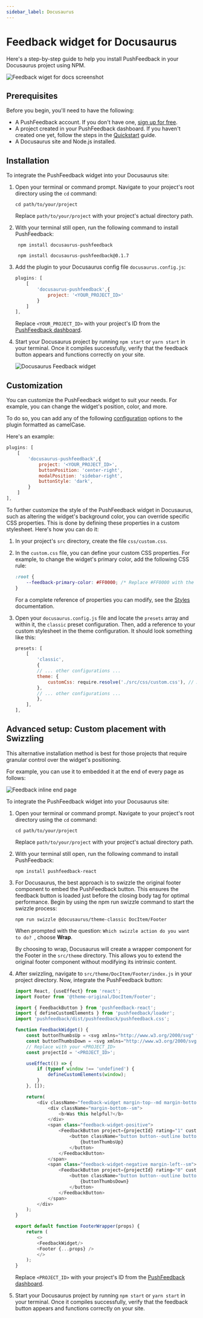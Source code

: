 ---
sidebar_label: Docusaurus
---


# Feedback widget for Docusaurus

Here's a step-by-step guide to help you install PushFeedback in your Docusaurus project using NPM.

![Feedback wiget for docs screenshot](./images/feedback-widget-docs.png)

## Prerequisites

Before you begin, you'll need to have the following:

- A PushFeedback account. If you don't have one, [sign up for free](https://app.pushfeedback.com/accounts/signup/).
- A project created in your PushFeedback dashboard. If you haven't created one yet, follow the steps in the [Quickstart](../quickstart.md#2-create-a-project) guide.
- A Docusaurus site and Node.js installed.

## Installation

To integrate the PushFeedback widget into your Docusaurus site:

1. Open your terminal or command prompt. Navigate to your project's root directory using the `cd` command:

    ```console
    cd path/to/your/project
    ```
    
    Replace `path/to/your/project` with your project's actual directory path.

1. With your terminal still open, run the following command to install PushFeedback:

    <Tabs>
    <TabItem value="3x" label="Docusaurus 3.x" default>

        npm install docusaurus-pushfeedback

    </TabItem>
    <TabItem value="2x" label="Docusaurus 2.X">

        npm install docusaurus-pushfeedback@0.1.7

    </TabItem>
    </Tabs>

1. Add the plugin to your Docusaurus config file `docusaurus.config.js`:

    ```js
    plugins: [
        [
            'docusaurus-pushfeedback',{
                project: '<YOUR_PROJECT_ID>'
            }
        ]
    ],
    ```

    Replace `<YOUR_PROJECT_ID>` with your project's ID from the [PushFeedback dashboard](../quickstart.md#2-create-a-project).

1. Start your Docusaurus project by running `npm start` or `yarn start` in your terminal. Once it compiles successfully, verify that the feedback button appears and functions correctly on your site.

    ![Docusaurus Feedback widget](./images/docusaurus.png)

## Customization

You can customize the PushFeedback widget to suit your needs. For example, you can change the widget's position, color, and more.

To do so, you can add any of the following [configuration](../configuration/layout.mdx) options to the plugin formatted as camelCase.

Here's an example:

```js
plugins: [
    [
        'docusaurus-pushfeedback',{
            project: '<YOUR_PROJECT_ID>',
            buttonPosition: 'center-right',
            modalPosition: 'sidebar-right',
            buttonStyle: 'dark',
        }
    ]
],
```

To further customize the style of the PushFeedback widget in Docusaurus, such as altering the widget's background color, you can override specific CSS properties. This is done by defining these properties in a custom stylesheet. Here's how you can do it:

1. In your project's `src` directory, create the file `css/custom.css`.

1. In the `custom.css` file, you can define your custom CSS properties. For example, to change the widget's primary color, add the following CSS rule:

    ```css
    :root {
        --feedback-primary-color: #FF0000; /* Replace #FF0000 with the hex color code of your choice */
    }
    ```

    For a complete reference of properties you can modify, see the [Styles](../configuration/styles) documentation.

1. Open your `docusaurus.config.js` file and locate the `presets` array and within it, the `classic` preset configuration. Then, add a reference to your custom stylesheet in the theme configuration. It should look something like this:

    ```js
    presets: [
        [
            'classic',
            {
            // ... other configurations ...
            theme: {
                customCss: require.resolve('./src/css/custom.css'), // Add this line
            },
            // ... other configurations ...
            },
        ],
    ],
    ```

## Advanced setup: Custom placement with Swizzling

This alternative installation method is best for those projects that require granular control over the widget's positioning.

For example, you can use it to embedded it at the end of every page as follows:

![Feedback inline end page](./images/feedback-end-page.png)

To integrate the PushFeedback widget into your Docusaurus site:

1. Open your terminal or command prompt. Navigate to your project's root directory using the `cd` command:

    ```console
    cd path/to/your/project
    ```
    
    Replace `path/to/your/project` with your project's actual directory path.

1. With your terminal still open, run the following command to install PushFeedback:

    ```console
    npm install pushfeedback-react
    ```

1. For Docusaurus, the best approach is to swizzle the original footer component to embed the PushFeedback button. This ensures the feedback button is loaded just before the closing body tag for optimal performance. Begin by using the npm run swizzle command to start the swizzle process:

    ```console
    npm run swizzle @docusaurus/theme-classic DocItem/Footer
    ```

    When prompted with the question: `Which swizzle action do you want to do? `, choose **Wrap**.

    By choosing to wrap, Docusaurus will create a wrapper component for the Footer in the `src/theme` directory. This allows you to extend the original footer component without modifying its intrinsic content.

1. After swizzling, navigate to `src/theme/DocItem/Footer/index.js` in your project directory. Now, integrate the PushFeedback button:

    ```js
    import React, {useEffect} from 'react';
    import Footer from '@theme-original/DocItem/Footer';
    
    import { FeedbackButton } from 'pushfeedback-react';
    import { defineCustomElements } from 'pushfeedback/loader';
    import 'pushfeedback/dist/pushfeedback/pushfeedback.css';

    function FeedbackWidget() {
        const buttonThumbsUp = <svg xmlns="http://www.w3.org/2000/svg" width="20" height="20" viewBox="0 0 24 24" fill="none" stroke="currentColor" strokeWidth="2" strokeLinecap="round" strokeLinejoin="round"><path d="M14 9V5a3 3 0 0 0-3-3l-4 9v11h11.28a2 2 0 0 0 2-1.7l1.38-9a2 2 0 0 0-2-2.3zM7 22H4a2 2 0 0 1-2-2v-7a2 2 0 0 1 2-2h3"></path></svg>;
        const buttonThumbsDown = <svg xmlns="http://www.w3.org/2000/svg" width="20" height="20" viewBox="0 0 24 24" fill="none" stroke="currentColor" strokeWidth="2" strokeLinecap="round" strokeLinejoin="round"><path d="M10 15v4a3 3 0 0 0 3 3l4-9V2H5.72a2 2 0 0 0-2 1.7l-1.38 9a2 2 0 0 0 2 2.3zm7-13h2.67A2.31 2.31 0 0 1 22 4v7a2.31 2.31 0 0 1-2.33 2H17"></path></svg>;
        // Replace with your <PROJECT_ID>
        const projectId = '<PROJECT_ID>';

        useEffect(() => {
            if (typeof window !== 'undefined') {
                defineCustomElements(window);
            }
        }, []);

        return(
            <div className="feedback-widget margin-top--md margin-bottom--md">
                <div className="margin-bottom--sm">
                    <b>Was this helpful?</b>
                </div>
                <span class="feedback-widget-positive">
                    <FeedbackButton project={projectId} rating="1" custom-font="True" button-style="default" modal-position="center">
                        <button className="button button--outline button--primary button--sm" title="Yes">
                            {buttonThumbsUp}
                        </button>
                    </FeedbackButton>
                </span>
                <span class="feedback-widget-negative margin-left--sm">
                    <FeedbackButton project={projectId} rating="0" custom-font="True" button-style="default" modal-position="center">
                        <button className="button button--outline button--primary button--sm" title="No">
                            {buttonThumbsDown}
                        </button>
                    </FeedbackButton>
                </span>
            </div>
        );
    }

    export default function FooterWrapper(props) {
        return (
            <>
            <FeedbackWidget/>
            <Footer {...props} />
            </>
        );
    }
    ```

    Replace `<PROJECT_ID>` with your project's ID from the [PushFeedback dashboard](../quickstart.md#2-create-a-project).

1. Start your Docusaurus project by running `npm start` or `yarn start` in your terminal. Once it compiles successfully, verify that the feedback button appears and functions correctly on your site.
